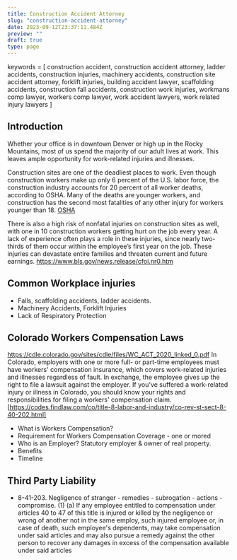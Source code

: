 ```yaml
---
title: Construction Accident Attorney
slug: "construction-accident-attorney"
date: 2023-09-12T23:37:11.484Z
preview: ""
draft: true
type: page
---
```


keywords = [
    construction accident,
    construction accident attorney,
    ladder accidents,
    construction injuries,
    machinery accidents,
    construction site accident attorney,
    forklift injuries,
    building accident lawyer,
    scaffolding accidents,
    construction fall accidents,
    construction work injuries,
    workmans comp lawyer,
    workers comp lawyer,
    work accident lawyers,
    work related injury lawyers
]

## Introduction
Whether your office is in downtown Denver or high up in the Rocky Mountains, most of us spend the majority of our adult lives at work. This leaves ample opportunity for work-related injuries and illnesses.


Construction sites are one of the deadliest places to work. Even though construction workers make up only 6 percent of the U.S. labor force, the construction industry accounts for 20 percent of all worker deaths, according to OSHA. Many of the deaths are younger workers, and construction has the second most fatalities of any other injury for workers younger than 18. [OSHA](https://www.osha.gov/data/commonstats)

There is also a high risk of nonfatal injuries on construction sites as well, with one in 10 construction workers getting hurt on the job every year. A lack of experience often plays a role in these injuries, since nearly two-thirds of them occur within the employee’s first year on the job. These injuries can devastate entire families and threaten current and future earnings. https://www.bls.gov/news.release/cfoi.nr0.htm

## Common Workplace injuries
- Falls, scaffolding accidents, ladder accidents.
- Machinery Accidents, Forklift Injuries
- Lack of Respiratory Protection

## Colorado Workers Compensation Laws
https://cdle.colorado.gov/sites/cdle/files/WC_ACT_2020_linked_0.pdf
In Colorado, employers with one or more full- or part-time employees must have workers' compensation insurance, which covers work-related injuries and illnesses regardless of fault. In exchange, the employee gives up the right to file a lawsuit against the employer. If you've suffered a work-related injury or illness in Colorado, you should know your rights and responsibilities for filing a workers' compensation claim. [https://codes.findlaw.com/co/title-8-labor-and-industry/co-rev-st-sect-8-40-202.html]
- What is Workers Compensation?
- Requirement for Workers Compensation Coverage - one or mored
- Who is an Employer? Statutory employer & owner of real property.
- Benefits
- Timeline


## Third Party Liability
- 8-41-203. Negligence of stranger - remedies - subrogation - actions - compromise. (1) (a) If any employee  entitled to compensation under articles 40 to 47 of this title is  injured or killed by the negligence or wrong of another not in  the same employ, such injured employee or, in case of death, such employee's dependents, may take compensation under  said articles and may also pursue a remedy against the other  person to recover any damages in excess of the compensation  available under said articles